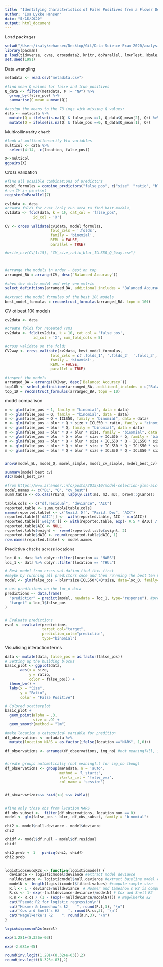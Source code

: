 ```yaml
---
title: "Identifying Characteristics of False Positives from a Flower Detection Network"
author: "Isa Lykke Hansen"
date: "5/15/2020"
output: html_document
---
```


Load packages
```r
setwd("/Users/isalykkehansen/Desktop/Git/Data-Science-Exam-2020/analysis")
library(pacman)
p_load(tidyverse, cvms, groupdata2, knitr, doParallel, lmerTest, bbmle, car, GGally)
set.seed(1991)
```

Data wrangling
```r
metadata <- read.csv("metadata.csv") 

#find mean Q values for false and true positives
Q_data <- filter(metadata, Q != "NA") %>% 
  group_by(false_pos) %>% 
  summarise(Q_mean = mean(Q))

#assign the means to the 73 imgs with missing Q values:
data <- metadata %>%
  mutate(Q = ifelse(is.na(Q) & false_pos ==1, Q_data$Q_mean[2], Q)) %>% 
  mutate(Q = ifelse(is.na(Q) & false_pos ==0, Q_data$Q_mean[1], Q))
```

Multicollinearity check
```r
#look at multicollenearity btw variables
multicol <- data %>% 
  select(4:14, -c(location, false_pos))

X<-multicol
ggpairs(X)

```

Cross validation 
```r
#find all possible combinations of predictors
model_formulas = combine_predictors("false_pos", c("size", "ratio", "blur", "ICLS50", "Q"), max_interaction_size = 2)
#run CV in parallel
registerDoParallel(7)

cv1data <- data
#create folds for cvms (only run once to find best models)
cv1data <- fold(data, k = 10, cat_col = 'false_pos', 
             id_col = 'X')

CV <- cross_validate(cv1data, model_formulas,
                     fold_cols = '.folds',
                     family = 'binomial',
                     REML = FALSE,
                     parallel = TRUE)

#write_csv(CV[1:15], "CV_size_ratio_blur_ICLS50_Q_2way.csv")



#arrange the models in order - best on top
arranged_BA = arrange(CV, desc(`Balanced Accuracy`))

#show the whole model and only one metric
select_definitions(arranged_BA, additional_includes = "Balanced Accuracy")

#extract the model formulas of the best 100 models
best_model_formulas = reconstruct_formulas(arranged_BA, topn = 100)
```

CV of best 100 models
```r
cv2data <- data

#create folds for repeated cvms
cv2data <- fold(cv2data, k = 10, cat_col = 'false_pos', 
             id_col = 'X', num_fold_cols = 5)

#cross validate on the folds
CV2way <- cross_validate(cv2data, best_model_formulas,
                     fold_cols = c('.folds_1', '.folds_2', '.folds_3', '.folds_4', '.folds_5'),
                     family = 'binomial',
                     REML = FALSE,
                     parallel = TRUE)

#inspect the models
arranged_BA = arrange(CV2way, desc(`Balanced Accuracy`))
top100 <- select_definitions(arranged_BA, additional_includes = c("Balanced Accuracy", "AUC"))
top_10 = reconstruct_formulas(arranged_BA, topn = 10)

```

model comparison
```r
m <- glm(false_pos ~ 1, family = "binomial", data = data)
m <- glm(false_pos ~ Q, family = "binomial", data = data)
m <- glm(false_pos ~ Q + ICLS50, family = "binomial", data = data)
m <- glm(false_pos ~ blur + Q + size + ICLS50 + ratio, family = "binomial", data = data)
m <- glm(false_pos ~ blur * Q, family = "binomial", data = data)
m <- glm(false_pos ~ blur * Q + blur * size, family = "binomial", data = data)
m <- glm(false_pos ~ blur * Q + blur * size + ICLS50 * Q, family = "binomial", data = data)
m <- glm(false_pos ~ blur * Q + blur * size + ICLS50 * Q + ICLS50 * size, family = "binomial", data = data)
m <- glm(false_pos ~ blur * Q + blur * size + ICLS50 * Q + ICLS50 * size + Q * size, family = "binomial", data = data)
m <- glm(false_pos ~ blur * Q + blur * size + ICLS50 * Q + ICLS50 * size + Q * size + ratio * size, family = "binomial", data = data)


anova(model_BL, model_Q, model_simple, model_cv_simple, model_best_cv)

summary(model_best_cv)
AIC(model_best_cv)

#from https://www.ashander.info/posts/2015/10/model-selection-glms-aic-what-to-report/
model.names <- c("BL", "Q", "cv_best")
summ.table <- do.call(rbind, lapply(list(m1, m2, m3), broom::glance))

table.cols <- c("df.residual", "deviance", "AIC")
reported.table <- summ.table[table.cols]
names(reported.table) <- c("Resid. Df", "Resid. Dev", "AIC")
reported.table[['dAIC']] <-  with(reported.table, AIC - min(AIC))
reported.table[['weight']] <- with(reported.table, exp(- 0.5 * dAIC) / sum(exp(- 0.5 * dAIC)))
reported.table$AIC <- NULL
reported.table$weight <- round(reported.table$weight, 2)
reported.table$dAIC <- round(reported.table$dAIC, 1)
row.names(reported.table) <- model.names


```

Predictive chacks across locations
```r

loc_0 <- data %>% dplyr::filter(location == "NARS")
loc_1 <- data %>% dplyr::filter(location == "THUL")

# Best model from cross-validation find this first
#maybe by runnning all predictors once and then runnning the best ten models with 10 folds cross validation or smth
model <- glm(false_pos ~ blur*size+ICLS50*Q+Q*size, data=loc_0, family="binomial")

# Get predictions on the loc_0 data
predictions <- data.frame(
  "prediction" = predict(model, newdata = loc_1, type="response"), #probabilities plzzz
  "target" = loc_1$false_pos
)


# Evaluate predictions
eval <- evaluate(predictions, 
                 target_col="target", 
                 prediction_cols="prediction",
                 type="binomial")

```


Visualising interaction terms
```r
data <- mutate(data, false_pos = as.factor(false_pos))
# Setting up the building blocks
basic_plot <- ggplot(data,
       aes(x = size,
           y = ratio,
           color = false_pos)) +
  theme_bw() +
  labs(x = "Size",
       y = "Ratio",
       color = "False Positive")

# Colored scatterplot
basic_plot +
  geom_point(alpha = .3, 
             size = .9) +
  geom_smooth(method = "lm")
```


```r
#make location a categorical variable for predition
df_observations <- metadata %>% 
  mutate(location_NARS = as.factor(ifelse(location =="NARS", 1,0)))

df_observations <- arrange(df_observations, img_no) #not meaningfull, ime no != same flower


#create groups automatically (not meaningful for img_no thoug)
df_observations <- group(metadata, n = 'auto', 
                         method = 'l_starts',
                         starts_col = 'false_pos', 
                         col_name = 'session') 


df_observations%>% head(10) %>% kable()


#find only those obs from location NARS
df_obs_subset <-  filter(df_observations, location_num == 0)
model <- glm(false_pos ~ blur, df_obs_subset, family = "binomial")

chi2 <- model$null.deviance - model$deviance
chi2

chidf <- model$df.null - model$df.residual
chidf

chi2.prob <- 1 - pchisq(chi2, chidf)
chi2.prob


logisticpseudoR2s <- function(logisticmodel) {
  deviance <- logisticmodel$deviance #extract model deviance
  nulldeviance <- logisticmodel$null.deviance #extract baseline model deviance
  modelN <- length(logisticmodel$fitted.values) #compute sample size
  R.l <- 1 - deviance/nulldeviance  # Hosmer and Lemeshow's R2 is computed
  R.cs <- 1- exp(-(nulldeviance-deviance)/modelN) # Cox and Snell R2
  R.n <- R.cs / (1 - (exp(-(nulldeviance/modelN)))) # Nagelkerke R2
  cat("Pseudo R2 for logistic regression\n")
  cat("Hosmer & Lemeshow's R2    ", round(R.l,3), "\n")
  cat("Cox and Snell's R2    ", round(R.cs,3), "\n")
  cat("Nagelkerke's R2    ", round(R.n,3), "\n")
}

logisticpseudoR2s(model)

exp(1.281+(8.326e-03)) 

exp(-2.681e-05)

round(inv.logit(1.281+(8.326e-03)),2) 
round(inv.logit(8.326e-03),2) 


```

